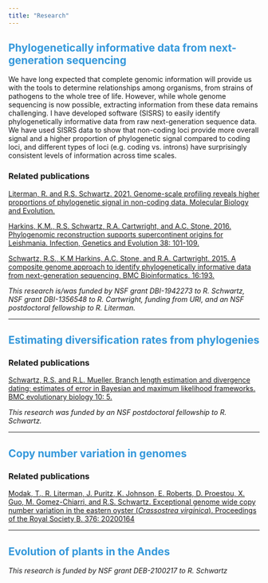 ```yaml
---
title: "Research"
---
```


## <font color='#3498DB'> Phylogenetically informative data from next-generation sequencing </font>

We have long expected that complete genomic information will provide us with the tools to determine relationships among organisms, from strains of pathogens to the whole tree of life. However, while whole genome sequencing is now possible, extracting information from these data remains challenging. I have developed software (SISRS) to easily identify phylogenetically informative data from raw next-generation sequence data. We have used SISRS data to show that non-coding loci provide more overall signal and a higher proportion of phylogenetic signal compared to coding loci, and different types of loci (e.g. coding vs. introns) have surprisingly consistent levels of information across time scales. 

### Related publications

[Literman, R. and R.S. Schwartz. 2021. Genome-scale profiling reveals higher proportions of phylogenetic signal in non-coding data. Molecular Biology and Evolution.](https://academic.oup.com/mbe/advance-article/doi/10.1093/molbev/msab026/6126411)

[Harkins, K.M., R.S. Schwartz, R.A. Cartwright, and A.C. Stone. 2016. Phylogenomic reconstruction supports supercontinent origins for Leishmania. Infection, Genetics and Evolution 38: 101-109.](https://www.sciencedirect.com/science/article/abs/pii/S1567134815300605)

[Schwartz, R.S., K.M Harkins, A.C. Stone, and R.A. Cartwright. 2015. A composite genome approach to identify phylogenetically informative data from next-generation sequencing. BMC Bioinformatics. 16:193.](https://bmcbioinformatics.biomedcentral.com/articles/10.1186/s12859-015-0632-y)

*This research is/was funded by NSF grant DBI-1942273 to R. Schwartz, NSF grant DBI-1356548 to R. Cartwright, funding from URI, and an NSF postdoctoral fellowship to R. Literman.*

<hr>

## <font color='#3498DB'> Estimating diversification rates from phylogenies </font>

### Related publications

[Schwartz, R.S. and R.L. Mueller. Branch length estimation and divergence dating: estimates of error in Bayesian and maximum likelihood frameworks. BMC evolutionary biology 10: 5.](https://bmcecolevol.biomedcentral.com/articles/10.1186/1471-2148-10-5)

*This research was funded by an NSF postdoctoral fellowship to R. Schwartz.*

<hr>

## <font color='#3498DB'> Copy number variation in genomes </font>

### Related publications

[Modak, T., R. Literman, J. Puritz, K. Johnson, E. Roberts, D. Proestou, X. Guo, M. Gomez-Chiarri, and R.S. Schwartz. Exceptional genome wide copy number variation in the eastern oyster (*Crassostrea virginica*). Proceedings of the Royal Society B. 376: 20200164](https://royalsocietypublishing-org.uri.idm.oclc.org/doi/full/10.1098/rstb.2020.0164)

<hr>

## <font color='#3498DB'> Evolution of plants in the Andes </font>

*This research is funded by NSF grant DEB-2100217 to R. Schwartz*